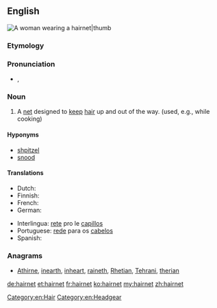 ==English==
[[Image:Bundesarchiv Bild 183-F0804-0015-001, Schwarza, finnische Oberschülerinnen.jpg|A woman wearing a hairnet|thumb]]
{{wikipedia}}

===Etymology===
{{compound|hair|net}}

===Pronunciation===
* {{a|General American}} {{IPA|/ˈhɛrˌnɛt/}}, {{X-SAMPA|/"hEr%nEt/}}

===Noun===
{{en-noun}}

# A [[net]] designed to [[keep]] [[hair]] up and out of the way. (used, e.g., while cooking)

====Hyponyms====
* [[shpitzel]]
* [[snood]]

====Translations====
{{trans-top|net designed to keep hair up}}
* Dutch: {{t+|nl|haarnetje|n}}
* Finnish: {{t-|fi|hiusverkko}}
* French: {{t+|fr|filet à cheveux|m}}
* German: {{t+|de|Haarnetz|n}}
{{trans-mid}}
* Interlingua: [[rete]] pro le [[capillos]]
* Portuguese: [[rede]] para os [[cabelos]] {{f}}
* Spanish: {{t+|es|redecilla|f}}
{{trans-bottom}}

===Anagrams===
* [[Athirne#English|Athirne]], [[inearth#English|inearth]], [[inheart#English|inheart]], [[raineth#English|raineth]], [[Rhetian#English|Rhetian]], [[Tehrani#English|Tehrani]], [[therian#English|therian]]

[[Category:en:Hair]]
[[Category:en:Headgear]]

[[de:hairnet]]
[[et:hairnet]]
[[fr:hairnet]]
[[ko:hairnet]]
[[my:hairnet]]
[[zh:hairnet]]